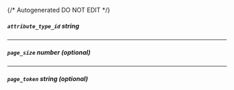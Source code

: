{/* Autogenerated DO NOT EDIT  */}
##### `attribute_type_id` _string_

---
##### `page_size` _number (optional)_

---
##### `page_token` _string (optional)_


